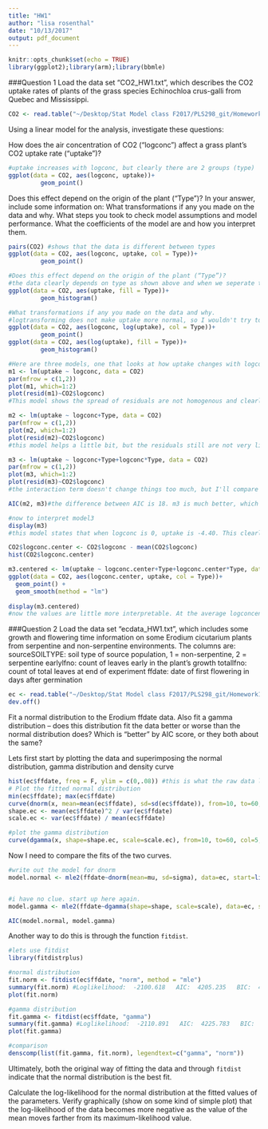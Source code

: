 ```yaml
---
title: "HW1"
author: "lisa rosenthal"
date: "10/13/2017"
output: pdf_document
---
```


```r
knitr::opts_chunk$set(echo = TRUE)
library(ggplot2);library(arm);library(bbmle) 
```

###Question 1
Load the data set “CO2_HW1.txt”, which describes the CO2 uptake rates of plants of the grass species Echinochloa crus-galli from Quebec and Mississippi. 

```r
CO2 <- read.table("~/Desktop/Stat Model class F2017/PLS298_git/Homework1_Lisa/CO2_HW1.txt",header=T)
```

Using a linear model for the analysis, investigate these questions:

How does the air concentration of CO2 (“logconc”) affect a grass plant’s CO2 uptake rate (“uptake”)?

```r
#uptake increases with logconc, but clearly there are 2 groups (type)
ggplot(data = CO2, aes(logconc, uptake))+
         geom_point() 

```

Does this effect depend on the origin of the plant (“Type”)?
In your answer, include some information on:
What transformations if any you made on the data and why.
What steps you took to check model assumptions and model performance. 
What the coefficients of the model are and how you interpret them. 

```r
pairs(CO2) #shows that the data is different between types
ggplot(data = CO2, aes(logconc, uptake, col = Type))+
         geom_point() 

#Does this effect depend on the origin of the plant (“Type”)?
#the data clearly depends on type as shown above and when we seperate the data by "type", two distinct distributions appear.
ggplot(data = CO2, aes(uptake, fill = Type))+
         geom_histogram() 

#What transformations if any you made on the data and why.
#logtransforming does not make uptake more normal, so I wouldn't try to logtransform the data.
ggplot(data = CO2, aes(logconc, log(uptake), col = Type))+
         geom_point() 
ggplot(data = CO2, aes(log(uptake), fill = Type))+
         geom_histogram() 

#Here are three models, one that looks at how uptake changes with logconc, one that includes type as another fixed effect, and another that includes type and the interaction between type and logconc
m1 <- lm(uptake ~ logconc, data = CO2)
par(mfrow = c(1,2))
plot(m1, which=1:2)
plot(resid(m1)~CO2$logconc)
#This model shows the spread of residuals are not homogenous and clearly forms two groups. They are also not normal.

m2 <- lm(uptake ~ logconc+Type, data = CO2)
par(mfrow = c(1,2))
plot(m2, which=1:2)
plot(resid(m2)~CO2$logconc)
#this model helps a little bit, but the residuals still are not very linear. 

m3 <- lm(uptake ~ logconc+Type+logconc*Type, data = CO2)
par(mfrow = c(1,2))
plot(m3, which=1:2)
plot(resid(m3)~CO2$logconc)
#the interaction term doesn't change things too much, but I'll compare m2 and m3 with AIC to see which fits better.

AIC(m2, m3)#the difference between AIC is 18. m3 is much better, which includes the interaction term.

#now to interpret model3
display(m3)
#this model states that when logconc is 0, uptake is -4.40. This clearly doesn't make sense, so I'll need to center the logconc values.

CO2$logconc.center <- CO2$logconc - mean(CO2$logconc)
hist(CO2$logconc.center)

m3.centered <- lm(uptake ~ logconc.center+Type+logconc.center*Type, data = CO2)
ggplot(data = CO2, aes(logconc.center, uptake, col = Type))+
  geom_point() +
  geom_smooth(method = "lm")
  
display(m3.centered)
#now the values are little more interpretable. At the average logconcentration (=0), uptake rate for mississippi (the reference) is 15.81. In Quebec, the uptake is 15.94 units higher than mississippi (15.94 + 15.81 = the intercept at 0). The slope of missippi is 3.47 and the slope of quebec is 7.70 + 3.47.
```

###Question 2
Load the data set “ecdata_HW1.txt”, which includes some growth and flowering time information on some Erodium cicutarium plants from serpentine and non-serpentine environments. The columns are:
sourceSOILTYPE: soil type of source population, 1 = non-serpentine, 2 = serpentine
earlylfno: count of leaves early in the plant’s growth
totallfno: count of total leaves at end of experiment
ffdate: date of first flowering in days after germination

```r
ec <- read.table("~/Desktop/Stat Model class F2017/PLS298_git/Homework1_Lisa/ecdata_HW1.txt",header=T)
dev.off()
```

Fit a normal distribution to the Erodium ffdate data. Also fit a gamma distribution – does this distribution fit the data better or worse than the normal distribution does? Which is “better” by AIC score, or they both about the same? 

Lets first start by plotting the data and superimposing the normal distribution, gamma distribution and density curve
```r
hist(ec$ffdate, freq = F, ylim = c(0,.08)) #this is what the raw data look like
# Plot the fitted normal distribution
min(ec$ffdate); max(ec$ffdate)
curve(dnorm(x, mean=mean(ec$ffdate), sd=sd(ec$ffdate)), from=10, to=60, n=100, add=T, col="slateblue", lwd=2)
shape.ec <- mean(ec$ffdate)^2 / var(ec$ffdate)
scale.ec <- var(ec$ffdate) / mean(ec$ffdate)

#plot the gamma distribution
curve(dgamma(x, shape=shape.ec, scale=scale.ec), from=10, to=60, col=5, add=T)

```

Now I need to compare the fits of the two curves.
```r
#write out the model for dnorm
model.normal <- mle2(ffdate~dnorm(mean=mu, sd=sigma), data=ec, start=list(mu=mean(ec$ffdate), sigma=sd(ec$ffdate))) #Log-likelihood: -2100.62 


#i have no clue. start up here again. 
model.gamma <- mle2(ffdate~dgamma(shape=shape, scale=scale), data=ec, start=list(shape=shape.ec, scale=scale.ec)) #Log-likelihood: -2110.89 

AIC(model.normal, model.gamma)
```


Another way to do this is through the function `fitdist`.
```r
#lets use fitdist
library(fitdistrplus)
```

```r
#normal distribution
fit.norm <- fitdist(ec$ffdate, "norm", method = "mle")
summary(fit.norm) #Loglikelihood:  -2100.618   AIC:  4205.235   BIC:  4214.177 
plot(fit.norm)

#gamma distribution
fit.gamma <- fitdist(ec$ffdate, "gamma")
summary(fit.gamma) #Loglikelihood:  -2110.891   AIC:  4225.783   BIC:  4234.724 
plot(fit.gamma)

#comparison
denscomp(list(fit.gamma, fit.norm), legendtext=c("gamma", "norm"))
```
Ultimately, both the original way of fitting the data and through `fitdist` indicate that the normal distribution is the best fit.


Calculate the log-likelihood for the normal distribution at the fitted values of the parameters. Verify graphically (show on some kind of simple plot) that the log-likelihood of the data becomes more negative as the value of the mean moves farther from its maximum-likelihood value.

